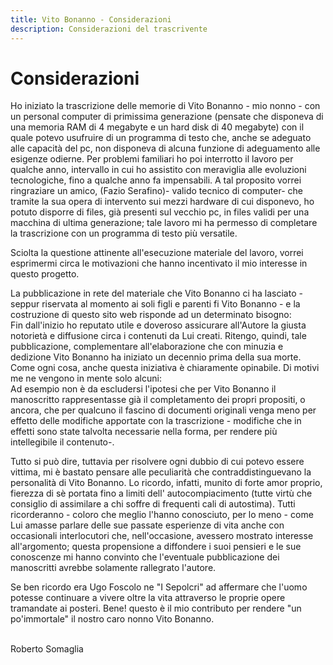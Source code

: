 ```yaml
---
title: Vito Bonanno - Considerazioni
description: Considerazioni del trascrivente
---
```


# Considerazioni

Ho iniziato la trascrizione delle memorie di Vito Bonanno - mio nonno - con un personal computer di primissima generazione (pensate che disponeva di una memoria RAM di 4 megabyte e un hard disk di 40 megabyte) con il quale potevo usufruire di un programma di testo che, anche se adeguato alle capacità del pc, non disponeva di alcuna funzione di adeguamento alle esigenze odierne. Per problemi familiari ho poi interrotto il lavoro per qualche anno, intervallo in cui ho assistito con meraviglia alle evoluzioni tecnologiche, fino a qualche anno fa impensabili. A tal proposito vorrei ringraziare un amico, (Fazio Serafino)- valido tecnico di computer- che tramite la sua opera di intervento sui mezzi hardware di cui disponevo, ho potuto disporre di files, già presenti sul vecchio pc, in files validi per una macchina di ultima generazione; tale lavoro mi ha permesso di completare la trascrizione con un programma di testo più versatile.

Sciolta la questione attinente all'esecuzione materiale del lavoro, vorrei esprimermi circa le motivazioni che hanno incentivato il mio interesse in questo progetto.

La pubblicazione in rete del materiale che Vito Bonanno ci ha lasciato - seppur riservata al momento ai soli figli e parenti fi Vito Bonanno - e la costruzione di questo sito web risponde ad un determinato bisogno:\
Fin dall'inizio ho reputato utile e doveroso assicurare all'Autore la giusta notorietà e diffusione circa i contenuti da Lui creati. Ritengo, quindi, tale pubblicazione, complementare all'elaborazione che con minuzia e dedizione Vito Bonanno ha iniziato un decennio prima della sua morte. Come ogni cosa, anche questa iniziativa è chiaramente opinabile. Di motivi me ne vengono in mente solo alcuni:\
Ad esempio non è da escludersi l'ipotesi che per Vito Bonanno il manoscritto rappresentasse già il completamento dei propri propositi, o ancora, che per qualcuno il fascino di documenti originali venga meno per effetto delle modifiche apportate con la trascrizione - modifiche che in effetti sono state talvolta necessarie nella forma, per rendere più intellegibile il contenuto-.

Tutto si può dire, tuttavia per risolvere ogni dubbio di cui potevo essere vittima, mi è bastato pensare alle peculiarità che contraddistinguevano la personalità di Vito Bonanno. Lo ricordo, infatti, munito di forte amor proprio, fierezza di sè portata fino a limiti dell' autocompiacimento (tutte virtù che consiglio di assimilare a chi soffre di frequenti cali di autostima). Tutti ricorderanno - coloro che meglio l'hanno conosciuto, per lo meno - come Lui amasse parlare delle sue passate esperienze di vita anche con occasionali interlocutori che, nell'occasione, avessero mostrato interesse all'argomento; questa propensione a diffondere i suoi pensieri e le sue conoscenze mi hanno convinto che l'eventuale pubblicazione dei manoscritti avrebbe solamente rallegrato l'autore.

Se ben ricordo era Ugo Foscolo ne "I Sepolcri" ad affermare che l'uomo potesse continuare a vivere oltre la vita attraverso le proprie opere tramandate ai posteri. Bene! questo è il mio contributo per rendere "un po'immortale" il nostro caro nonno Vito Bonanno.

<br />
<div className="text-right italic">Roberto Somaglia</div>

